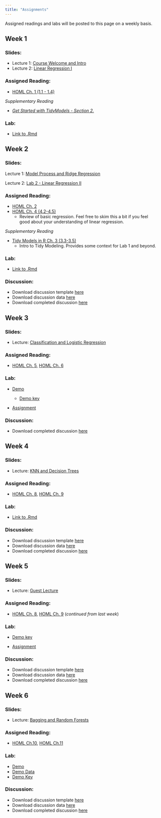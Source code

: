 ```yaml
---
title: "Assignments"
---
```


<p style="color: #ba5e00">

Assigned readings and labs will be posted to this page on a weekly basis.

</p>

## Week 1

### Slides:

-   Lecture 1: [Course Welcome and Intro](https://ucsb.app.box.com/file/1409385618047)
-   Lecture 2: [Linear Regression I](https://ucsb.box.com/s/vdazgd97wgadhmd8wouwb4ktborcced3)

### Assigned Reading:

-   [HOML Ch. 1 (1.1 - 1.4)](https://bradleyboehmke.github.io/HOML/intro.html)

*Supplementary Reading*

-   [*Get Started with TidyModels - Section 2.*](https://www.tidymodels.org/start/recipes/)

### Lab:

-   [Link to .Rmd](https://github.com/MaRo406/eds-232-machine-learning/blob/main/labs/Lab1.Rmd)

## Week 2

### Slides:

Lecture 1: [Model Process and Ridge Regression](https://ucsb.box.com/s/ec2qc93xmctyqqp3g1p7kokcieqobguj)

Lecture 2: [Lab 2 - Linear Regression II](https://ucsb.box.com/s/us6c7w0ad4wllmk0jnz9wow1x18x5anc)

### Assigned Reading:

-   [HOML Ch. 2](https://bradleyboehmke.github.io/HOML/process.html#resampling)
-   [HOML Ch. 4 (4.2-4.5)](https://bradleyboehmke.github.io/HOML/linear-regression.html#simple-linear-regression)
    -   Review of basic regression. Feel free to skim this a bit if you feel good about your understanding of linear regression.

*Supplementary Reading*

-   [Tidy Models in R Ch. 3 (3.3-3.5)](https://www.tmwr.org/base-r.html#tidiness-modeling)
    -   Intro to Tidy Modeling. Provides some context for Lab 1 and beyond.

### Lab:

-   [Link to .Rmd](https://github.com/MaRo406/eds-232-machine-learning/blob/main/labs/Lab2.Rmd)

### Discussion:

-   Download discussion template [here](discussion/week2_skeleton.Rmd)
-   Download discussion data [here](https://drive.google.com/file/d/1ZqxTMwyDz910ryBY4OwrLmUy7Cgtljm5/view?usp=drive_link)
-   Download completed discussion [here](discussion/week2.Rmd)

## Week 3

### Slides:

-   Lecture: [Classification and Logistic Regression](https://ucsb.box.com/s/9hpdbhrwu8wxvhg1uf9r9qwdmhtzkztr)

### Assigned Reading:

-   [HOML Ch. 5](https://bradleyboehmke.github.io/HOML/logistic-regression.html), [HOML Ch. 6](https://bradleyboehmke.github.io/HOML/regularized-regression.html)

### Lab:

-   [Demo](https://github.com/MaRo406/eds-232-machine-learning/blob/main/labs/Lab3_Demo.Rmd)

    -   [Demo key](https://github.com/MaRo406/eds-232-machine-learning/blob/main/labs/Lab3_Demo.Rmd)

-   [Assignment](https://github.com/MaRo406/eds-232-machine-learning/blob/main/labs/Lab3.Rmd)

### Discussion:

-   Download completed discussion [here](discussion/week3.Rmd)

## Week 4

### Slides:

-   Lecture: [KNN and Decision Trees](https://ucsb.box.com/s/426snv5kax3npymzafbib3cjug4sdnky)

### Assigned Reading:

-   [HOML Ch. 8](https://bradleyboehmke.github.io/HOML/knn.html), [HOML Ch. 9](https://bradleyboehmke.github.io/HOML/DT.html)

### Lab:

-   [Link to .Rmd](https://github.com/MaRo406/eds-232-machine-learning/blob/main/labs/Lab4.Rmd)

### Discussion:

-   Download discussion template [here](discussion/week4_skeleton.Rmd)
-   Download discussion data [here](https://drive.google.com/drive/folders/1lkfNW4SpQXsGJI_U1WzocCVkibwFpbGd?usp=drive_link)
-   Download completed discussion [here](discussion/week4.Rmd)

## Week 5

### Slides:

-   Lecture: [Guest Lecture](https://ucsb.box.com/s/spuc0fxqjauu0aqre1h1q7u7lrlp9g0j)

### Assigned Reading:

-   [HOML Ch. 8](https://bradleyboehmke.github.io/HOML/knn.html), [HOML Ch. 9](https://bradleyboehmke.github.io/HOML/DT.html) (*continued from last week*)

### Lab:

-   [Demo key](https://github.com/MaRo406/eds-232-machine-learning/blob/main/labs/Lab5_Demo.Rmd)

-   [Assignment](https://github.com/MaRo406/eds-232-machine-learning/blob/main/labs/Lab5.Rmd)

### Discussion:

-   Download discussion template [here](discussion/week5_skeleton.Rmd)
-   Download discussion data [here](https://drive.google.com/drive/folders/15A89wGnu8l_hjR_DQLCwaNXjddOnRfn8?usp=drive_link)
-   Download completed discussion [here](discussion/week5.Rmd)

## Week 6

### Slides:

-   Lecture: [Bagging and Random Forests](https://ucsb.box.com/s/8btqbb9k518w1wp8k5iw39fi4sq2dzw6)

### Assigned Reading:

-   [HOML Ch.10](https://bradleyboehmke.github.io/HOML/bagging.html), [HOML Ch.11](https://bradleyboehmke.github.io/HOML/random-forest.html)

### Lab:

-   [Demo](labs/Lab5_Demo2.Rmd)
-   [Demo Data](https://drive.google.com/drive/folders/1T51L6kBQnYXaqSRGAzTJtEWh7dw9zAiz?usp=sharing)
-   [Demo Key](labs/Lab5_Demo2_key.Rmd)

### Discussion:

-   Download discussion template [here](discussion/week6_skeleton.Rmd)
-   Download discussion data [here](https://drive.google.com/drive/folders/1zaSFHu2JCTK4dFtKJoSZ5d55SbHmMgc1?usp=sharing)
-   Download completed discussion [here](discussion/week6.Rmd)
